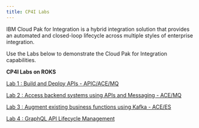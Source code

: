 ```yaml
---
title: CP4I Labs
---
```


IBM Cloud Pak for Integration is a hybrid integration solution that provides an automated and closed-loop lifecycle across multiple styles of enterprise integration.

Use the Labs below to demonstrate the Cloud Pak for Integration capabilities.

**CP4I Labs on ROKS**

[Lab 1 : Build and Deploy APIs - APIC/ACE/MQ](/tutorials/BuildDeployAPIs)

[Lab 2 : Access backend systems using APIs and Messaging - ACE/MQ](/tutorials/AccessBackendSystems)

[Lab 3 : Augment existing business functions using Kafka - ACE/ES](/tutorials/CreateEngagingExperiences)

[Lab 4 : GraphQL API Lifecycle Management](/tutorials/ManageGraphQL)
